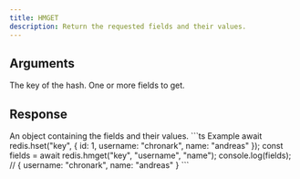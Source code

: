 ```yaml
---
title: HMGET
description: Return the requested fields and their values.
---
```


## Arguments

<ParamField body="key" type="string" required>
  The key of the hash.
</ParamField>

<ParamField body="fields" type="...string[]" required>
  One or more fields to get.
</ParamField>


## Response

<ResponseField type="Record<string, unknown>" required>
 An object containing the fields and their values.
</ResponseField>

<RequestExample>
```ts Example
await redis.hset("key", {
  id: 1,
  username: "chronark",
  name: "andreas"
  });
const fields = await redis.hmget("key", "username", "name");
console.log(fields); // { username: "chronark", name: "andreas" }
```
</RequestExample>
